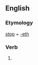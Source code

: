 ==English==

===Etymology===
[[stop]] + [[-eth]]

===Verb===
{{infl|en|verb form}}

# {{archaic third-person singular of|stop}}